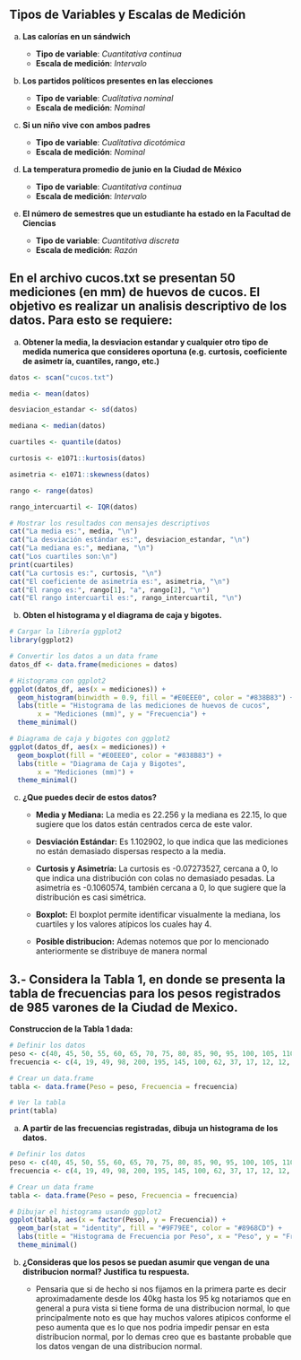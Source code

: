 ## Tipos de Variables y Escalas de Medición

(a) **Las calorías en un sándwich**

    -   **Tipo de variable**: *Cuantitativa continua*\
    -   **Escala de medición**: *Intervalo*

(b) **Los partidos políticos presentes en las elecciones**

    -   **Tipo de variable**: *Cualitativa nominal*\
    -   **Escala de medición**: *Nominal*

(c) **Si un niño vive con ambos padres**

    -   **Tipo de variable**: *Cualitativa dicotómica*\
    -   **Escala de medición**: *Nominal*

(d) **La temperatura promedio de junio en la Ciudad de México**

    -   **Tipo de variable**: *Cuantitativa continua*\
    -   **Escala de medición**: *Intervalo*

(e) **El número de semestres que un estudiante ha estado en la Facultad de Ciencias**

    -   **Tipo de variable**: *Cuantitativa discreta*\
    -   **Escala de medición**: *Razón*

## En el archivo cucos.txt se presentan 50 mediciones (en mm) de huevos de cucos. El objetivo es realizar un analisis descriptivo de los datos. Para esto se requiere:

(a) **Obtener la media, la desviacion estandar y cualquier otro tipo de medida numerica que consideres oportuna (e.g. curtosis, coeficiente de asimetr ́ıa, cuantiles, rango, etc.)**

```r
datos <- scan("cucos.txt")

media <- mean(datos)

desviacion_estandar <- sd(datos)

mediana <- median(datos)

cuartiles <- quantile(datos)

curtosis <- e1071::kurtosis(datos)

asimetria <- e1071::skewness(datos)

rango <- range(datos)

rango_intercuartil <- IQR(datos)

# Mostrar los resultados con mensajes descriptivos
cat("La media es:", media, "\n")
cat("La desviación estándar es:", desviacion_estandar, "\n")
cat("La mediana es:", mediana, "\n")
cat("Los cuartiles son:\n")
print(cuartiles)
cat("La curtosis es:", curtosis, "\n")
cat("El coeficiente de asimetría es:", asimetria, "\n")
cat("El rango es:", rango[1], "a", rango[2], "\n")
cat("El rango intercuartil es:", rango_intercuartil, "\n")
```

(b) **Obten el histograma y el diagrama de caja y bigotes.**

```r
# Cargar la librería ggplot2
library(ggplot2)

# Convertir los datos a un data frame
datos_df <- data.frame(mediciones = datos)

# Histograma con ggplot2
ggplot(datos_df, aes(x = mediciones)) +
  geom_histogram(binwidth = 0.9, fill = "#E0EEE0", color = "#838B83") +
  labs(title = "Histograma de las mediciones de huevos de cucos", 
       x = "Mediciones (mm)", y = "Frecuencia") +
  theme_minimal()

# Diagrama de caja y bigotes con ggplot2
ggplot(datos_df, aes(x = mediciones)) +
  geom_boxplot(fill = "#E0EEE0", color = "#838B83") +
  labs(title = "Diagrama de Caja y Bigotes", 
       x = "Mediciones (mm)") +
  theme_minimal()

```

(c) **¿Que puedes decir de estos datos?**

    -   **Media y Mediana:** La media es 22.256 y la mediana es 22.15, lo que sugiere que los datos están centrados cerca de este valor.

    -   **Desviación Estándar:** Es 1.102902, lo que indica que las mediciones no están demasiado dispersas respecto a la media.

    -   **Curtosis y Asimetría:** La curtosis es -0.07273527, cercana a 0, lo que indica una distribución con colas no demasiado pesadas. La asimetría es -0.1060574, también cercana a 0, lo que sugiere que la distribución es casi simétrica.

    -   **Boxplot:** El boxplot permite identificar visualmente la mediana, los cuartiles y los valores atípicos los cuales hay 4.

    -   **Posible distribucion:** Ademas notemos que por lo mencionado anteriormente se distribuye de manera normal

## 3.- Considera la Tabla 1, en donde se presenta la tabla de frecuencias para los pesos registrados de 985 varones de la Ciudad de Mexico.

**Construccion de la Tabla 1 dada:**

```r
# Definir los datos
peso <- c(40, 45, 50, 55, 60, 65, 70, 75, 80, 85, 90, 95, 100, 105, 110, 115, 120, 125, 130, 135)
frecuencia <- c(4, 19, 49, 98, 200, 195, 145, 100, 62, 37, 17, 12, 12, 9, 7, 7, 6, 5, 0, 1)

# Crear un data.frame
tabla <- data.frame(Peso = peso, Frecuencia = frecuencia)

# Ver la tabla
print(tabla)

```


(a) **A partir de las frecuencias registradas, dibuja un histograma de los datos.**

```r

# Definir los datos
peso <- c(40, 45, 50, 55, 60, 65, 70, 75, 80, 85, 90, 95, 100, 105, 110, 115, 120, 125, 130, 135)
frecuencia <- c(4, 19, 49, 98, 200, 195, 145, 100, 62, 37, 17, 12, 12, 9, 7, 7, 6, 5, 0, 1)

# Crear un data frame
tabla <- data.frame(Peso = peso, Frecuencia = frecuencia)

# Dibujar el histograma usando ggplot2
ggplot(tabla, aes(x = factor(Peso), y = Frecuencia)) +
  geom_bar(stat = "identity", fill = "#9F79EE", color = "#8968CD") +
  labs(title = "Histograma de Frecuencia por Peso", x = "Peso", y = "Frecuencia") +
  theme_minimal()

```



(b) **¿Consideras que los pesos se puedan asumir que vengan de una distribucion normal? Justifica tu respuesta.**

    - Pensaria que si de hecho si nos fijamos en la primera parte es decir aproximadamente desde los 40kg hasta los 95 kg notariamos que en general a pura vista si tiene forma de una distribucion normal, lo que principalmente noto es que hay muchos valores atipicos conforme el peso aumenta que es lo que nos podria impedir pensar en esta distribucion normal, por lo demas creo que es bastante probable que los datos vengan de una distribucion normal.